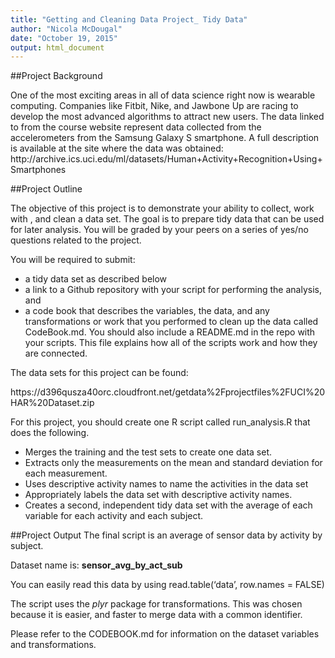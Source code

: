 ```yaml
---
title: "Getting and Cleaning Data Project_ Tidy Data"
author: "Nicola McDougal"
date: "October 19, 2015"
output: html_document
---
```

##Project Background

One of the most exciting areas in all of data science right now is wearable computing. Companies like Fitbit, Nike, and Jawbone Up are racing to develop the most advanced algorithms to attract new users. The data linked to from the course website represent data collected from the accelerometers from the Samsung Galaxy S smartphone. A full description is available at the site where the data was obtained: http://archive.ics.uci.edu/ml/datasets/Human+Activity+Recognition+Using+Smartphones


##Project Outline

The objective of this project is to demonstrate your ability to collect, work with , and clean a data set. The goal is to prepare tidy data that can be used for later analysis. You will be graded by your peers on a series of yes/no questions related to the project.

You will be required to submit:

* a tidy data set as described below
* a link to a Github repository with your script for performing the analysis, and
* a code book that describes the variables, the data, and any transformations or work that you performed to clean up the data called CodeBook.md. You should also include a README.md in the repo with your scripts. This file explains how all of the scripts work and how they are connected.

The data sets for this project can be found: 

https://d396qusza40orc.cloudfront.net/getdata%2Fprojectfiles%2FUCI%20HAR%20Dataset.zip 

For this project, you should create one R script called run_analysis.R that does the following.

* Merges the training and the test sets to create one data set.
* Extracts only the measurements on the mean and standard deviation for each measurement.
* Uses descriptive activity names to name the activities in the data set
* Appropriately labels the data set with descriptive activity names.
* Creates a second, independent tidy data set with the average of each variable for each activity and each subject.

##Project Output
The final script is an average of sensor data by activity by subject.

Dataset name is: **sensor_avg_by_act_sub**

You can easily read this data by using read.table('data', row.names = FALSE)

The script uses the _plyr_ package for transformations. This was chosen because it is easier, and faster to merge data with a common identifier.

Please refer to the CODEBOOK.md for information on the dataset variables and transformations.






